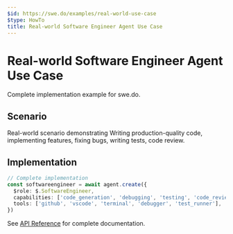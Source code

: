 ```yaml
---
$id: https://swe.do/examples/real-world-use-case
$type: HowTo
title: Real-world Software Engineer Agent Use Case
---
```


# Real-world Software Engineer Agent Use Case

Complete implementation example for swe.do.

## Scenario

Real-world scenario demonstrating Writing production-quality code, implementing features, fixing bugs, writing tests, code review.

## Implementation

```typescript
// Complete implementation
const softwareengineer = await agent.create({
  $role: $.SoftwareEngineer,
  capabilities: ['code_generation', 'debugging', 'testing', 'code_review', 'refactoring', 'documentation'],
  tools: ['github', 'vscode', 'terminal', 'debugger', 'test_runner'],
})
```

See [API Reference](../api/) for complete documentation.
